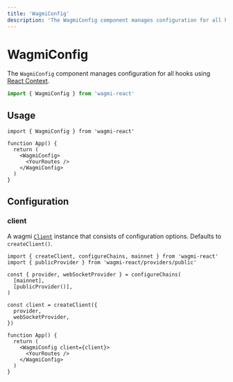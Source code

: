 ```yaml
---
title: 'WagmiConfig'
description: 'The WagmiConfig component manages configuration for all hooks using React Context.'
---
```


# WagmiConfig

The `WagmiConfig` component manages configuration for all hooks using [React Context](https://reactjs.org/docs/context.html).

```ts
import { WagmiConfig } from 'wagmi-react'
```

## Usage

```tsx
import { WagmiConfig } from 'wagmi-react'

function App() {
  return (
    <WagmiConfig>
      <YourRoutes />
    </WagmiConfig>
  )
}
```

## Configuration

### client

A wagmi [`Client`](/react/client) instance that consists of configuration options. Defaults to `createClient()`.

```tsx {8-12,16}
import { createClient, configureChains, mainnet } from 'wagmi-react'
import { publicProvider } from 'wagmi-react/providers/public'

const { provider, webSocketProvider } = configureChains(
  [mainnet],
  [publicProvider()],
)

const client = createClient({
  provider,
  webSocketProvider,
})

function App() {
  return (
    <WagmiConfig client={client}>
      <YourRoutes />
    </WagmiConfig>
  )
}
```
